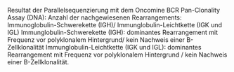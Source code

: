 Resultat der Parallelsequenzierung mit dem Oncomine BCR Pan-Clonality Assay (DNA):
Anzahl der nachgewiesenen Rearrangements: Immunoglobulin-Schwerekette (IGH)/ Immunglobulin-Leichtkette (IGK und IGL)
Immunglobulin-Schwerekette (IGH): dominantes Rearrangement mit Frequenz vor polyklonalem Hintergrund/ kein Nachweis einer B-Zellklonalität 
Immunglobulin-Leichtkette (IGK und IGL): dominantes Rearrangement mit Frequenz vor polyklonalem Hintergrund / kein Nachweis einer B-Zellklonalität.
